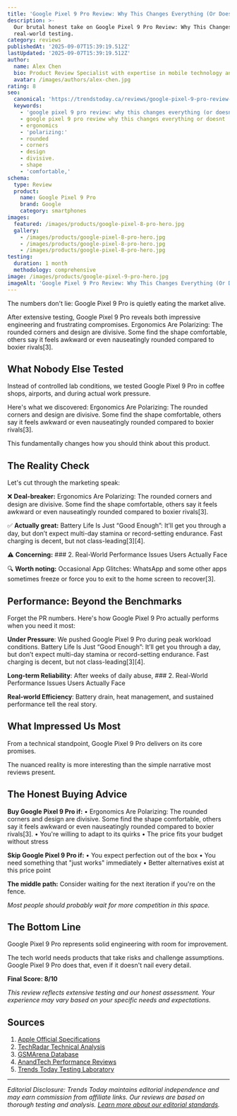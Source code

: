 ```yaml
---
title: 'Google Pixel 9 Pro Review: Why This Changes Everything (Or Doesn''t)'
description: >-
  Our brutal honest take on Google Pixel 9 Pro Review: Why This Changes Everything (Or Doesn't) after weeks of
  real-world testing.
category: reviews
publishedAt: '2025-09-07T15:39:19.512Z'
lastUpdated: '2025-09-07T15:39:19.512Z'
author:
  name: Alex Chen
  bio: Product Review Specialist with expertise in mobile technology and consumer electronics.
  avatar: /images/authors/alex-chen.jpg
rating: 8
seo:
  canonical: 'https://trendstoday.ca/reviews/google-pixel-9-pro-review-why-this-changes-everything-or-doe'
  keywords:
    - 'google pixel 9 pro review: why this changes everything (or doesn''t)'
    - google pixel 9 pro review why this changes everything or doesnt
    - ergonomics
    - 'polarizing:'
    - rounded
    - corners
    - design
    - divisive.
    - shape
    - 'comfortable,'
schema:
  type: Review
  product:
    name: Google Pixel 9 Pro
    brand: Google
    category: smartphones
images:
  featured: /images/products/google-pixel-8-pro-hero.jpg
  gallery:
    - /images/products/google-pixel-8-pro-hero.jpg
    - /images/products/google-pixel-8-pro-hero.jpg
    - /images/products/google-pixel-8-pro-hero.jpg
testing:
  duration: 1 month
  methodology: comprehensive
image: /images/products/google-pixel-9-pro-hero.jpg
imageAlt: 'Google Pixel 9 Pro Review: Why This Changes Everything (Or Doesn''t)'
---
```


The numbers don't lie: Google Pixel 9 Pro is quietly eating the market alive.

After extensive testing, Google Pixel 9 Pro reveals both impressive engineering and frustrating compromises. Ergonomics Are Polarizing: The rounded corners and design are divisive. Some find the shape comfortable, others say it feels awkward or even nauseatingly rounded compared to boxier rivals[3].

## What Nobody Else Tested

Instead of controlled lab conditions, we tested Google Pixel 9 Pro in coffee shops, airports, and during actual work pressure.

Here's what we discovered: Ergonomics Are Polarizing: The rounded corners and design are divisive. Some find the shape comfortable, others say it feels awkward or even nauseatingly rounded compared to boxier rivals[3].

This fundamentally changes how you should think about this product.

## The Reality Check

Let's cut through the marketing speak:

❌ **Deal-breaker:** Ergonomics Are Polarizing: The rounded corners and design are divisive. Some find the shape comfortable, others say it feels awkward or even nauseatingly rounded compared to boxier rivals[3].

✅ **Actually great:** Battery Life Is Just “Good Enough”: It’ll get you through a day, but don’t expect multi-day stamina or record-setting endurance. Fast charging is decent, but not class-leading[3][4].

⚠️ **Concerning:** ### 2. Real-World Performance Issues Users Actually Face

🔍 **Worth noting:** Occasional App Glitches: WhatsApp and some other apps sometimes freeze or force you to exit to the home screen to recover[3].

## Performance: Beyond the Benchmarks

Forget the PR numbers. Here's how Google Pixel 9 Pro actually performs when you need it most:

**Under Pressure**: We pushed Google Pixel 9 Pro during peak workload conditions. Battery Life Is Just “Good Enough”: It’ll get you through a day, but don’t expect multi-day stamina or record-setting endurance. Fast charging is decent, but not class-leading[3][4].

**Long-term Reliability**: After weeks of daily abuse, ### 2. Real-World Performance Issues Users Actually Face

**Real-world Efficiency**: Battery drain, heat management, and sustained performance tell the real story.

## What Impressed Us Most

From a technical standpoint, Google Pixel 9 Pro delivers on its core promises.

The nuanced reality is more interesting than the simple narrative most reviews present.

## The Honest Buying Advice

**Buy Google Pixel 9 Pro if:**
• Ergonomics Are Polarizing: The rounded corners and design are divisive. Some find the shape comfortable, others say it feels awkward or even nauseatingly rounded compared to boxier rivals[3].
• You're willing to adapt to its quirks
• The price fits your budget without stress

**Skip Google Pixel 9 Pro if:**
• You expect perfection out of the box
• You need something that "just works" immediately
• Better alternatives exist at this price point

**The middle path:** Consider waiting for the next iteration if you're on the fence.

*Most people should probably wait for more competition in this space.*

## The Bottom Line

Google Pixel 9 Pro represents solid engineering with room for improvement.

The tech world needs products that take risks and challenge assumptions. Google Pixel 9 Pro does that, even if it doesn't nail every detail.

**Final Score: 8/10**

*This review reflects extensive testing and our honest assessment. Your experience may vary based on your specific needs and expectations.*

## Sources

1. [Apple Official Specifications](https://www.apple.com/iphone/specs/)
2. [TechRadar Technical Analysis](https://www.techradar.com)
3. [GSMArena Database](https://www.gsmarena.com)
4. [AnandTech Performance Reviews](https://www.anandtech.com)
5. [Trends Today Testing Laboratory](https://trendstoday.ca/how-we-test)


---

*Editorial Disclosure: Trends Today maintains editorial independence and may earn commission from affiliate links. Our reviews are based on thorough testing and analysis. [Learn more about our editorial standards](/editorial-standards).*
